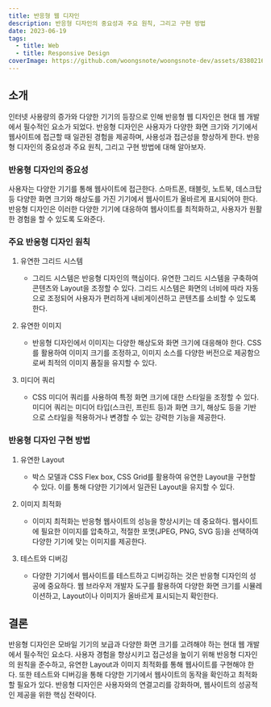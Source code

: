 ```yaml
---
title: 반응형 웹 디자인
description: 반응형 디자인의 중요성과 주요 원칙, 그리고 구현 방법
date: 2023-06-19
tags:
  - title: Web
  - title: Responsive Design
coverImage: https://github.com/woongsnote/woongsnote-dev/assets/83802168/57e7d9b6-e7f8-4183-bae0-7acdfe921f33
---
```


## 소개

인터넷 사용량의 증가와 다양한 기기의 등장으로 인해 반응형 웹 디자인은 현대 웹 개발에서 필수적인 요소가 되었다.
반응형 디자인은 사용자가 다양한 화면 크기와 기기에서 웹사이트에 접근할 때 일관된 경험을 제공하며, 사용성과 접근성을 향상하게 한다.
반응형 디자인의 중요성과 주요 원칙, 그리고 구현 방법에 대해 알아보자.

### 반응형 디자인의 중요성

사용자는 다양한 기기를 통해 웹사이트에 접근한다. 스마트폰, 태블릿, 노트북, 데스크탑 등 다양한 화면 크기와 해상도를 가진 기기에서 웹사이트가 올바르게 표시되어야 한다.
반응형 디자인은 이러한 다양한 기기에 대응하여 웹사이트를 최적화하고, 사용자가 원활한 경험을 할 수 있도록 도와준다.

### 주요 반응형 디자인 원칙

1. 유연한 그리드 시스템

   - 그리드 시스템은 반응형 디자인의 핵심이다. 유연한 그리드 시스템을 구축하여 콘텐츠와 Layout을 조정할 수 있다. 그리드 시스템은 화면의 너비에 따라 자동으로 조정되어 사용자가 편리하게 내비게이션하고 콘텐츠를 소비할 수 있도록 한다.

2. 유연한 이미지

   - 반응형 디자인에서 이미지는 다양한 해상도와 화면 크기에 대응해야 한다. CSS를 활용하여 이미지 크기를 조정하고, 이미지 소스를 다양한 버전으로 제공함으로써 최적의 이미지 품질을 유지할 수 있다.

3. 미디어 쿼리
   - CSS 미디어 쿼리를 사용하여 특정 화면 크기에 대한 스타일을 조정할 수 있다. 미디어 쿼리는 미디어 타입(스크린, 프린트 등)과 화면 크기, 해상도 등을 기반으로 스타일을 적용하거나 변경할 수 있는 강력한 기능을 제공한다.

### 반응형 디자인 구현 방법

1. 유연한 Layout

   - 박스 모델과 CSS Flex box, CSS Grid를 활용하여 유연한 Layout을 구현할 수 있다. 이를 통해 다양한 기기에서 일관된 Layout을 유지할 수 있다.

2. 이미지 최적화

   - 이미지 최적화는 반응형 웹사이트의 성능을 향상시키는 데 중요하다. 웹사이트에 필요한 이미지를 압축하고, 적절한 포맷(JPEG, PNG, SVG 등)을 선택하여 다양한 기기에 맞는 이미지를 제공한다.

3. 테스트와 디버깅

   - 다양한 기기에서 웹사이트를 테스트하고 디버깅하는 것은 반응형 디자인의 성공에 중요하다. 웹 브라우저 개발자 도구를 활용하여 다양한 화면 크기를 시뮬레이션하고, Layout이나 이미지가 올바르게 표시되는지 확인한다.

## 결론

반응형 디자인은 모바일 기기의 보급과 다양한 화면 크기를 고려해야 하는 현대 웹 개발에서 필수적인 요소다.
사용자 경험을 향상시키고 접근성을 높이기 위해 반응형 디자인의 원칙을 준수하고, 유연한 Layout과 이미지 최적화를 통해 웹사이트를 구현해야 한다. 또한 테스트와 디버깅을 통해 다양한 기기에서 웹사이트의 동작을 확인하고 최적화할 필요가 있다. 반응형 디자인은 사용자와의 연결고리를 강화하며, 웹사이트의 성공적인 제공을 위한 핵심 전략이다.
